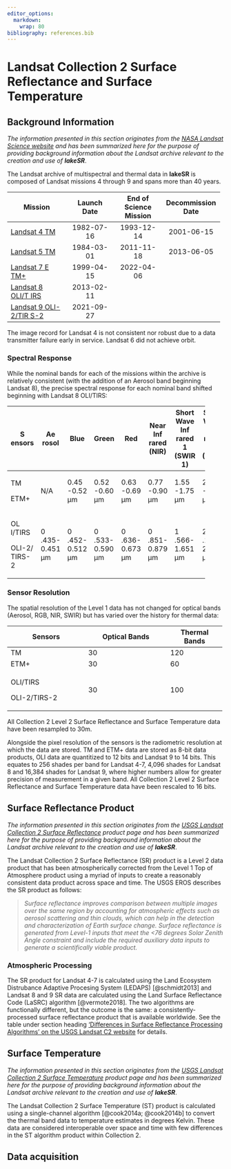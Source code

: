 ```yaml
---
editor_options: 
  markdown: 
    wrap: 80
bibliography: references.bib
---
```


# Landsat Collection 2 Surface Reflectance and Surface Temperature 

## Background Information

*The information presented in this section originates from the [NASA Landsat
Science website](https://landsat.gsfc.nasa.gov/) and has been summarized here
for the purpose of providing background information about the Landsat archive
relevant to the creation and use of **lakeSR***.

The Landsat archive of multispectral and thermal data in **lakeSR** is composed
of Landsat missions 4 through 9 and spans more than 40 years.

+---------------------+-----------------+-----------------+-------------------+
| Mission             | Launch Date     | End of Science  | Decommission Date |
|                     |                 | Mission         |                   |
+=====================+:===============:+:===============:+:=================:+
| [Landsat 4          | 1982-07-16      | 1993-12-14      | 2001-06-15        |
| TM](https://landsa  |                 |                 |                   |
| t.gsfc.nasa.gov/sat |                 |                 |                   |
| ellites/landsat-4/) |                 |                 |                   |
+---------------------+-----------------+-----------------+-------------------+
| [Landsat 5          | 1984-03-01      | 2011-11-18      | 2013-06-05        |
| TM](https://landsa  |                 |                 |                   |
| t.gsfc.nasa.gov/sat |                 |                 |                   |
| ellites/landsat-5/) |                 |                 |                   |
+---------------------+-----------------+-----------------+-------------------+
| [Landsat 7          | 1999-04-15      | 2022-04-06      |                   |
| E                   |                 |                 |                   |
| TM+](https://landsa |                 |                 |                   |
| t.gsfc.nasa.gov/sat |                 |                 |                   |
| ellites/landsat-7/) |                 |                 |                   |
+---------------------+-----------------+-----------------+-------------------+
| [Landsat 8          | 2013-02-11      |                 |                   |
| OLI/T               |                 |                 |                   |
| IRS](https://landsa |                 |                 |                   |
| t.gsfc.nasa.gov/sat |                 |                 |                   |
| ellites/landsat-8/) |                 |                 |                   |
+---------------------+-----------------+-----------------+-------------------+
| [Landsat 9          | 2021-09-27      |                 |                   |
| OLI-2/TIR           |                 |                 |                   |
| S-2](https://landsa |                 |                 |                   |
| t.gsfc.nasa.gov/sat |                 |                 |                   |
| ellites/landsat-9/) |                 |                 |                   |
+---------------------+-----------------+-----------------+-------------------+

The image record for Landsat 4 is not consistent nor robust due to a data
transmitter failure early in service. Landsat 6 did not achieve orbit.

### Spectral Response

While the nominal bands for each of the missions within the archive is
relatively consistent (with the addition of an Aerosol band beginning Landsat
8), the precise spectral response for each nominal band shifted beginning with
Landsat 8 OLI/TIRS:

+--------+-------+-------+-------+-------+-------+-------+-------+-------+
| S      | Ae    | Blue  | Green | Red   | Near  | Short | Short | Th    |
| ensors | rosol |       |       |       | Inf   | Wave  | Wave  | ermal |
|        |       |       |       |       | rared | Inf   | Inf   |       |
|        |       |       |       |       | (NIR) | rared | rared |       |
|        |       |       |       |       |       | 1     | 2     |       |
|        |       |       |       |       |       | (SWIR | (SWIR |       |
|        |       |       |       |       |       | 1)    | 2)    |       |
+========+=======+=======+=======+=======+=======+=======+=======+=======+
| TM     | N/A   | 0.45  | 0.52  | 0.63  | 0.77  | 1.55  | 2.08  | 1     |
|        |       | -0.52 | -0.60 | -0.69 | -0.90 | -1.75 | -2.35 | 0.40- |
| ETM+   |       | μm    | μm    | μm    | μm    | μm    | μm    | 12.50 |
|        |       |       |       |       |       |       |       | μm    |
+--------+-------+-------+-------+-------+-------+-------+-------+-------+
| OL     | 0     | 0     | 0     | 0     | 0     | 1     | 2     | 10    |
| I/TIRS | .435- | .452- | .533- | .636- | .851- | .566- | .107- | .60-1 |
|        | 0.451 | 0.512 | 0.590 | 0.673 | 0.879 | 1.651 | 2.294 | 1.19, |
| OLI-2/ | μm    | μm    | μm    | μm    | μm    | μm    | μm    | 1     |
| TIRS-2 |       |       |       |       |       |       |       | 1.50- |
|        |       |       |       |       |       |       |       | 12.51 |
|        |       |       |       |       |       |       |       | μm    |
+--------+-------+-------+-------+-------+-------+-------+-------+-------+

### Sensor Resolution

The spatial resolution of the Level 1 data has not changed for optical bands
(Aerosol, RGB, NIR, SWIR) but has varied over the history for thermal data:

+---------------------------+-----------------------------+-------------------+
| Sensors                   | Optical Bands               | Thermal Bands     |
+===========================+=============================+===================+
| TM                        | 30                          | 120               |
+---------------------------+-----------------------------+-------------------+
| ETM+                      | 30                          | 60                |
+---------------------------+-----------------------------+-------------------+
| OLI/TIRS                  | 30                          | 100               |
|                           |                             |                   |
| OLI-2/TIRS-2              |                             |                   |
+---------------------------+-----------------------------+-------------------+

All Collection 2 Level 2 Surface Reflectance and Surface Temperature data have
been resampled to 30m.

Alongside the pixel resolution of the sensors is the radiometric resolution at
which the data are stored. TM and ETM+ data are stored as 8-bit data products,
OLI data are quantitized to 12 bits and Landsat 9 to 14 bits. This equates to
256 shades per band for Landsat 4-7, 4,096 shades for Landsat 8 and 16,384
shades for Landsat 9, where higher numbers allow for greater precision of
measurement in a given band. All Collection 2 Level 2 Surface Reflectance and
Surface Temperature data have been rescaled to 16 bits.

## Surface Reflectance Product

*The information presented in this section originates from the [USGS Landsat
Collection 2 Surface
Reflectance](https://www.usgs.gov/landsat-missions/landsat-surface-reflectance)
product page and has been summarized here for the purpose of providing
background information about the Landsat archive relevant to the creation and
use of **lakeSR***.

The Landsat Collection 2 Surface Reflectance (SR) product is a Level 2 data
product that has been atmospherically corrected from the Level 1 Top of
Atmosphere product using a myriad of inputs to create a reasonably consistent
data product across space and time. The USGS EROS describes the SR product as
follows:

> *Surface reflectance improves comparison between multiple images over the same
> region by accounting for atmospheric effects such as aerosol scattering and
> thin clouds, which can help in the detection and characterization of Earth
> surface change. Surface reflectance is generated from Level-1 inputs that meet
> the \<76 degrees Solar Zenith Angle constraint and include the required
> auxiliary data inputs to generate a scientifically viable product.*

### Atmospheric Processing

The SR product for Landsat 4-7 is calculated using the Land Ecosystem
Distrubance Adaptive Procesing System (LEDAPS) [@schmidt2013] and Landsat 8 and
9 SR data are calculated using the Land Surface Reflectance Code (LaSRC)
algorithm [@vermote2018]. The two algorithms are functionally different, but the
outcome is the same: a consistently-processed surface reflectance product that
is available worldwide. See the table under section heading ['Differences in
Surface Reflectance Processing Algorithms' on the USGS Landsat C2
website](https://www.usgs.gov/landsat-missions/landsat-collection-2-surface-reflectance)
for details.

## Surface Temperature

*The information presented in this section originates from the [USGS Landsat
Collection 2 Surface
Temperature](https://www.usgs.gov/landsat-missions/landsat-collection-2-surface-temperature)
product page and has been summarized here for the purpose of providing
background information about the Landsat archive relevant to the creation and
use of **lakeSR***.

The Landsat Collection 2 Surface Temperature (ST) product is calculated using a
single-channel algorithm [@cook2014a; @cook2014b] to convert the thermal band
data to temperature estimates in degrees Kelvin. These data are considered
interoperable over space and time with few differences in the ST algorithm
product within Collection 2.

## Data acquisition

